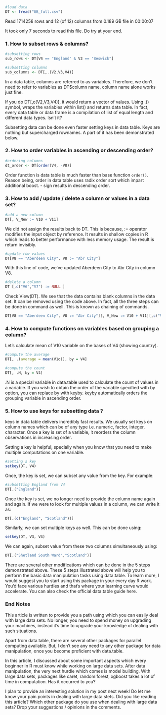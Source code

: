 
```r
#load data
DT <- fread("GB_full.csv")
```
Read 1714258 rows and 12 (of 12) columns from 0.189 GB file in 00:00:07

It took only 7 seconds to read this file. Do try at your end.

### 1. How to subset rows & columns?

```r
#subsetting rows
sub_rows <- DT[V4 == "England" & V3 == "Beswick"]
```

```r
#subsetting columns
sub_columns <- DT[,.(V2,V3,V4)]
```

In a data table, columns are referred to as variables. Therefore, we don’t need to refer to variables as DT$column name, column name alone works just fine. 

If you do DT[,c(V2,V3,V4)], it would return a vector of values. Using .() symbol, wraps the variables within list() and returns data table. In fact, every data table or data frame is a compilation of list of equal length and different data types. Isn’t it?

Subsetting data can be done even faster setting keys in data table. Keys are nothing but supercharged rownames. A part of it has been demonstrated below.

### 2. How to order variables in ascending or descending order?

```r
#ordering columns
dt_order <- DT[order(V4, -V8)]
```
Order function is data table is much faster than base function ``order()``. 
Reason being, order in data table uses radix order sort which impart additional boost. - sign results in descending order.

### 3. How to add / update / delete a column or values in a data set?

```r
#add a new column
DT[, V_New := V10 + V11]
```

We did not assign the results back to DT. This is because, := operator modifies the input object by reference. It results in shallow copies in R which leads to better performance with less memory usage. The result is return invisibly.
```r
#update row values
DT[V8 == "Aberdeen City", V8 := "Abr City"]
````

With this line of code, we’ve updated Aberdeen City to Abr City in column V8.

```r
#delete a column
DT [,c("V6","V7") := NULL ]
```

Check View(DT). We see that the data contains blank columns in the data set. It can be removed using the code above. In fact, all the three steps can be done in command as well. This is known as chaining of commands.
```r
DT[V8 == "Aberdeen City", V8 := "Abr City"][, V_New := V10 + V11][,c("V6","V7") := NULL]
```

### 4. How to compute functions on variables based on grouping a column?

Let’s calculate mean of V10 variable on the bases of V4 (showing country).

```r
#compute the average
DT[, .(average = mean(V1o)), by = V4]

#compute the count
DT[, .N, by = V4]
```

.N is a special variable in data.table used to calculate the count of values in a variable. If you wish to obtain the order of the variable specified with by option, you can replace by with keyby. keyby automatically orders  the grouping variable in ascending order.

### 5. How to use keys for subsetting data ?

keys in data table delivers incredibly fast results. We usually set keys on column names which can be of any type i.e. numeric, factor, integer, character. Once a key is set of a variable, it reorders the column observations in increasing order. 

Setting a key is helpful, specially when you know that you need to make multiple computations on one variable.

```r
#setting a key
setkey(DT, V4) 
```
Once, the key is set, we can subset any value from the key. For example:
```r
#subsetting England from V4
DT[.("England")]
```

Once the key is set, we no longer need to provide the column name again and again. 
If we were to look for multiple values in a column, we can write it as:

```r
DT[.(c("England", "Scotland"))]
```
Similarly, we can set multiple keys as well. This can be done using:
```r
setkey(DT, V3, V4)
```
We can again, subset value from these two columns simultaneously using:

```r
DT[.("Shetland South Ward","Scotland")]
```
There are several other modifications which can be done in the 5 steps demonstrated above. These 5 steps illustrated above will help you to perform the basic data manipulation tasks using data.table. To learn more, I would suggest you to start using this package in your every day R work. You’d face various hurdles and that’s where your learning curve would accelerate. You can also check the official data.table guide here.

### End Notes

This article is written to provide you a path using which you can easily deal with large data sets. No longer, you need to spend money on upgrading your machines, instead it’s time to upgrade your knowledge of dealing with such situations. 

Apart from data.table, there are several other packages for parallel computing available. But, I don’t see any need to any other package for data manipulation, once you become proficient with data.table.

In this article, I discussed about some important aspects which every beginner in R must know while working on large data sets. After data manipulation, the very next hurdle which comes is model building. With large data sets, packages like caret, random forest, xgboost takes a lot of time in computation. Has it occurred to you?

I plan to provide an interesting solution in my post next week! Do let me know your pain points in dealing with large data stets. Did you like reading this article? Which other package do you use when dealing with large data sets? Drop your suggestions / opinions in the comments.
